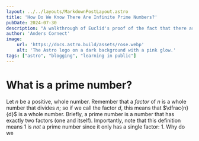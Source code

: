 ```yaml
---
layout: ../../layouts/MarkdownPostLayout.astro
title: 'How Do We Know There Are Infinite Prime Numbers?'
pubDate: 2024-07-30
description: "A walkthrough of Euclid's proof of the fact that there are infinitely many prime numbers, meant for non-mathematicians."
author: 'Anders Cornect'
image:
    url: 'https://docs.astro.build/assets/rose.webp'
    alt: 'The Astro logo on a dark background with a pink glow.'
tags: ["astro", "blogging", "learning in public"]
---
```


# What is a prime number?

Let $n$ be a positive, whole number. Remember that a *factor* of $n$ is a whole number that divides $n$; so if we call the factor $d$, this means that $\dfrac{n}{d}$ is 
a whole number. Briefly, a prime number is a number that has exactly two factors (one and itself). Importantly, note that this definition means 1 is *not* a prime number 
since it only has a single factor: 1. Why do we